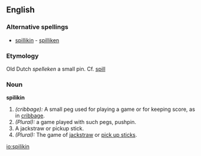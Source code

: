 ==English==

===Alternative spellings===
* [[spillikin]] - [[spilliken]]

===Etymology===
Old Dutch ''spelleken'' a small pin. Cf. [[spill]]

===Noun===
'''spilikin'''
# ''(cribbage):'' A small peg used for playing a game or for keeping score, as in [[cribbage]].
# ''(Plural):'' a game played with such pegs, pushpin.
# A jackstraw or pickup stick.
# ''(Plural):'' The game of [[jackstraw]] or [[pick up sticks]].

[[io:spilikin]]